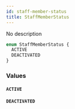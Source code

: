 ```yaml
---
id: staff-member-status
title: StaffMemberStatus
---
```


No description

```graphql
enum StaffMemberStatus {
  ACTIVE
  DEACTIVATED
}
```

### Values

#### `ACTIVE`

#### `DEACTIVATED`
